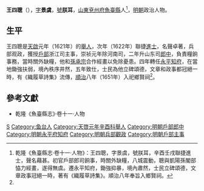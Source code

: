 '''王四聰'''（{{bd|16世紀||17世紀}}），[[表字|字]]'''景虞'''，[[號|號]]'''朕耳'''，[[山東等處承宣布政使司|山東]][[兗州府|兗州府]][[魚臺縣|魚臺縣]]人<ref name=djs>乾隆《魚臺縣志·卷十一·人物》：王四聰，字景虞，號朕耳，辛酉壬戌聯捷進士，聲名藉甚。初官戶部郎司餉事，時關外缺糧，八城震動，聰與凱陽孫閣部恊力經畫，遂得無虞。遷永平知府，鋤強抑暴，境內肅然，士民立碑頌德，文章政事冠絕一時，著有《織履草詩集》。順治八年奉旨入鄉賢祠。</ref>，[[明朝|明朝]]政治人物。

==生平==
王四聰是[[天啟_(明朝)|天啟]]元年（1621年）的[[舉人|舉人]]，次年（1622年）聯捷[[進士|進士]]，名聲卓著，兵部观政，獲授[[戶部|戶部]]浙江司主事，崇祯元年除河南司，二年升山东司[[郎中_(官職)|郎中]]，負責糧餉事務，當時關外缺糧，他和[[孫承宗|孫承宗]]合作經畫以免除憂患。四年轉任[[永平府|永平]][[知府|知府]]，在當地鋤強扶弱，境內秩序井然，五年致仕，士民為他立碑頌德，文章和政事都冠絕一時，有《織履草詩集》流傳，[[順治|順治]]八年（1651年）入祀鄉賢祠<ref name=djs/>。

==參考文獻==
{{reflist}}
*乾隆《魚臺縣志》·卷十一·人物

{{start box}}
{{s-off}}
{{s-before|[[黃運昌|黃運昌]]}}
{{s-title|明朝永平府知府|崇禎年間}}
{{s-after|[[雷一鳳|雷一鳳]]}}
{{end box}}

{{天啓二年壬戌科殿試金榜}}

{{Authority control}}

{{DEFAULTSORT:}}
[[Category:王姓|S]]
[[Category:鱼台人|Category:鱼台人]]
[[Category:天啓元年辛酉科舉人|Category:天啓元年辛酉科舉人]]
[[Category:明朝戶部郎中|Category:明朝戶部郎中]]
[[Category:明朝永平府知府|Category:明朝永平府知府]]
[[Category:明朝兵部觀政|Category:明朝兵部觀政]]
[[Category:明朝戶部主事|Category:明朝戶部主事]]